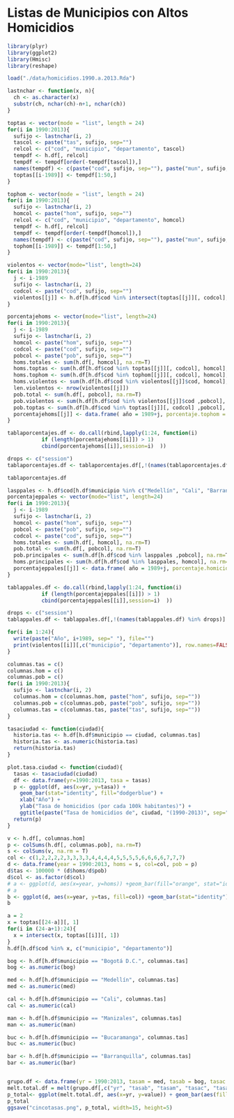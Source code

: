 Listas de Municipios con Altos Homicidios
========================================================

```r
library(plyr)
library(ggplot2)
library(Hmisc)
library(reshape)
```

```r
load("./data/homicidios.1990.a.2013.Rda")
```

```r
lastnchar <- function(x, n){
  ch <- as.character(x)
  substr(ch, nchar(ch)-n+1, nchar(ch))
}
```

```r
toptas <- vector(mode = "list", length = 24)
for(i in 1990:2013){
  sufijo <- lastnchar(i, 2)
  tascol <- paste("tas", sufijo, sep="")
  relcol <- c("cod", "municipio", "departamento", tascol)
  tempdf <- h.df[, relcol]
  tempdf <- tempdf[order(-tempdf[tascol]),]
  names(tempdf) <- c(paste("cod", sufijo, sep=""), paste("mun", sufijo, sep=""), paste("dep", sufijo, sep=""), tascol)
  toptas[[i-1989]] <- tempdf[1:50,]
}

tophom <- vector(mode = "list", length = 24)
for(i in 1990:2013){
  sufijo <- lastnchar(i, 2)
  homcol <- paste("hom", sufijo, sep="")
  relcol <- c("cod", "municipio", "departamento", homcol)
  tempdf <- h.df[, relcol]
  tempdf <- tempdf[order(-tempdf[homcol]),]
  names(tempdf) <- c(paste("cod", sufijo, sep=""), paste("mun", sufijo, sep=""), paste("dep", sufijo, sep=""), homcol)
  tophom[[i-1989]] <- tempdf[1:50,]
}

violentos <- vector(mode="list", length=24)
for(i in 1990:2013){
  j <- i-1989
  sufijo <- lastnchar(i, 2)
  codcol <- paste("cod", sufijo, sep="")
  violentos[[j]] <- h.df[h.df$cod %in% intersect(toptas[[j]][, codcol], tophom[[j]][, codcol]), c("cod", "municipio", "departamento")]
}
```

```r
porcentajehoms <- vector(mode="list", length=24)
for(i in 1990:2013){
  j <- i-1989
  sufijo <- lastnchar(i, 2)
  homcol <- paste("hom", sufijo, sep="")
  codcol <- paste("cod", sufijo, sep="")
  pobcol <- paste("pob", sufijo, sep="")
  homs.totales <- sum(h.df[, homcol], na.rm=T)
  homs.toptas <- sum(h.df[h.df$cod %in% toptas[[j]][, codcol], homcol], na.rm=T)
  homs.tophom <- sum(h.df[h.df$cod %in% tophom[[j]][, codcol], homcol], na.rm=T)
  homs.violentos <- sum(h.df[h.df$cod %in% violentos[[j]]$cod, homcol], na.rm=T)
  len.violentos <- nrow(violentos[[j]])
  pob.total <- sum(h.df[, pobcol], na.rm=T)
  pob.violentos <- sum(h.df[h.df$cod %in% violentos[[j]]$cod ,pobcol], na.rm=T)
  pob.toptas <- sum(h.df[h.df$cod %in% toptas[[j]][, codcol] ,pobcol], na.rm=T)
  porcentajehoms[[j]] <- data.frame( año = 1989+j, porcentaje.tophom = 100 * (homs.tophom/homs.totales), porc.hom.toptas = 100 * (homs.toptas/homs.totales), porc.pob.toptas = 100*(pob.toptas/pob.total), porc.hom.vio = 100 * (homs.violentos/homs.totales), porc.pob.vio = 100 * (pob.violentos / pob.total), cuantos.vio = len.violentos)
}

tablaporcentajes.df <- do.call(rbind,lapply(1:24, function(i)
           if (length(porcentajehoms[[i]]) > 1)
           cbind(porcentajehoms[[i]],session=i)  ))

drops <- c("session")
tablaporcentajes.df <- tablaporcentajes.df[,!(names(tablaporcentajes.df) %in% drops)]
```

```r
tablaporcentajes.df
```

```r
lasppales <- h.df$cod[h.df$municipio %in% c("Medellín", "Cali", "Barranquilla", "Bogotá D.C.")]
porcentajeppales <- vector(mode="list", length=24)
for(i in 1990:2013){
  j <- i-1989
  sufijo <- lastnchar(i, 2)
  homcol <- paste("hom", sufijo, sep="")
  pobcol <- paste("pob", sufijo, sep="")
  codcol <- paste("cod", sufijo, sep="")
  homs.totales <- sum(h.df[, homcol], na.rm=T)
  pob.total <- sum(h.df[, pobcol], na.rm=T)
  pob.principales <- sum(h.df[h.df$cod %in% lasppales ,pobcol], na.rm=T)
  homs.principales <- sum(h.df[h.df$cod %in% lasppales, homcol], na.rm=T)
  porcentajeppales[[j]] <- data.frame( año = 1989+j, porcentaje.homicidios.ppales = 100 * (homs.principales/homs.totales), porcentaje.poblacion.ppales = 100 * (pob.principales/pob.total))
}

tablappales.df <- do.call(rbind,lapply(1:24, function(i)
           if (length(porcentajeppales[[i]]) > 1)
           cbind(porcentajeppales[[i]],session=i)  ))

drops <- c("session")
tablappales.df <- tablappales.df[,!(names(tablappales.df) %in% drops)]
```

```r
for(i in 1:24){
  write(paste("Año", i+1989, sep=" "), file="")
  print(violentos[[i]][,c("municipio", "departamento")], row.names=FALSE)
}
```

```r
columnas.tas = c()
columnas.hom = c()
columnas.pob = c()
for(i in 1990:2013){
  sufijo <- lastnchar(i, 2)
  columnas.hom = c(columnas.hom, paste("hom", sufijo, sep=""))
  columnas.pob = c(columnas.pob, paste("pob", sufijo, sep=""))
  columnas.tas = c(columnas.tas, paste("tas", sufijo, sep=""))
}
```

```r
tasaciudad <- function(ciudad){
  historia.tas <- h.df[h.df$municipio == ciudad, columnas.tas]
  historia.tas <- as.numeric(historia.tas)
  return(historia.tas)
}
```

```r
plot.tasa.ciudad <- function(ciudad){
  tasas <- tasaciudad(ciudad)
  df <- data.frame(yr=1990:2013, tasa = tasas)
  p <- ggplot(df, aes(x=yr, y=tasa)) + 
    geom_bar(stat="identity", fill="dodgerblue") +
    xlab("Año") +
    ylab("Tasa de homicidios (por cada 100k habitantes)") + 
    ggtitle(paste("Tasa de homicidios de", ciudad, "(1990-2013)", sep=" "))
  return(p)                                                                        
}
```


```r

v <- h.df[, columnas.hom]
p <- colSums(h.df[, columnas.pob], na.rm=T)
s <- colSums(v, na.rm = T)
col <- c(1,2,2,2,2,3,3,3,3,4,4,4,4,5,5,5,5,6,6,6,6,7,7,7)
d <- data.frame(year = 1990:2013, homs = s, col=col, pob = p)
d$tas <- 100000 * (d$homs/d$pob)
d$col <- as.factor(d$col)
# a <- ggplot(d, aes(x=year, y=homs)) +geom_bar(fill="orange", stat="identity") + xlab("Año") + ylab("Número de homicidios") 
# a
b <- ggplot(d, aes(x=year, y=tas, fill=col)) +geom_bar(stat="identity") + xlab("Año") + ylab("Tasa de homicidios") + ggtitle("Tasa de homicidios (1990-2013)") + scale_fill_discrete(name="Presidencia", labels = c("Barco", "Gaviria", "Samper", "Pastrana", "Uribe 1", "Uribe 2", "Santos"))
b
```

```r
a = 2
x = toptas[[24-a]][, 1]
for(i in (24-a+1):24){
  x = intersect(x, toptas[[i]][, 1])
}
h.df[h.df$cod %in% x, c("municipio", "departamento")]
```

```r
bog <- h.df[h.df$municipio == "Bogotá D.C.", columnas.tas]
bog <- as.numeric(bog)

med <- h.df[h.df$municipio == "Medellín", columnas.tas]
med <- as.numeric(med)

cal <- h.df[h.df$municipio == "Cali", columnas.tas]
cal <- as.numeric(cal)

man <- h.df[h.df$municipio == "Manizales", columnas.tas]
man <- as.numeric(man)

buc <- h.df[h.df$municipio == "Bucaramanga", columnas.tas]
buc <- as.numeric(buc)

bar <- h.df[h.df$municipio == "Barranquilla", columnas.tas]
bar <- as.numeric(bar)


grupo.df <- data.frame(yr = 1990:2013, tasam = med, tasab = bog, tasac = cal, tasaman = man, tasabuc = buc, tasabar = bar)
melt.total.df = melt(grupo.df[,c("yr", "tasab", "tasam", "tasac", "tasaman", "tasabuc", "tasabar")], id.vars=1)
p_total<- ggplot(melt.total.df, aes(x=yr, y=value)) + geom_bar(aes(fill=variable), position = "dodge", stat="identity") + scale_fill_discrete(name = "Ciudad", labels = c("Bogotá", "Medellín", "Cali", "Manizales", "Bucaramanga", "Barranquilla")) + xlab("Año") + ylab("Tasa de homicidios") + ggtitle("Tasas de homicidios de \nBogotá, Medellín, Cali, Manizales, Bucaramanga y Barranquilla (1990-2013)")
p_total
ggsave("cincotasas.png", p_total, width=15, height=5)
```

